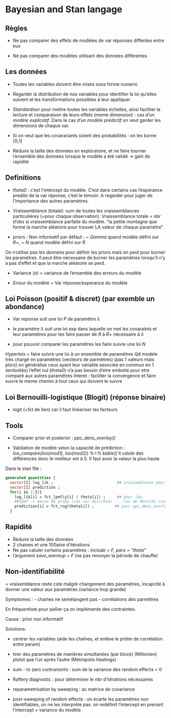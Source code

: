 # Bayesian and Stan langage

## Règles

+ Ne pas comparer des effets de modèles de var réponses diffentes entre eux

+ Ne pas comparer des modèles utilisant des données différentes

## Les données

+ Toutes les variables doivent être mises sous forme numeric

+ Regarder la distribution de nos variables pour identifier la loi qu'elles suivent et les transformations possibles à leur appliquer.

+ *Standardiser* pour mettre toutes les variables échelles, ainsi faciliter la lecture et comparaison de leurs effets (meme dimension) : cas d'un *modèle explicatif*.
Dans le cas d'un *modèle prédictif* on veut garder les dimensions de chaque var.

+ Si on veut que les covarariants soient des probabilités : on les borne [0;1]

+ Réduire la taille des données en exploratoire, et ne faire tourner l'ensemble des données lorsque le modèle a été validé
-> gain de rapidité


## Definitions 

+ *theta0* : c'est l'intercept du modèle. C'est dans certains cas l'esperance predite de la var réponse, c'est le témoin. A regarder pour juger de l'importance des autres paramètres.

+ *Vraissemblance* (totale): sum de toutes les vraissemblances particulières (=pour chaque observation). Vraissemblance totale = nbr d'obs si vraissemblance parfaite du modèle. "la petite montagne que forme la marche aléatoire pour trouver LA valeur de chaque paramètre"

+ priors : 
Non informatif par défaut : ~ $Gamma$ quand modèle défini sur $R+$,
                            ~ $N$ quand modèle défini sur $R$
                            
On *n'utilise pas les données* pour définir les priors mais on peut pour borner les paramètres. 
Il peut être nécessaire de borner les paramètres lorsqu'il n'y a pas d'effet et que la marche aléatoire se perd. 

+ Variance ($\sigma$) = variance de l'ensemble des erreurs du modèle

+ *Erreur* du modèle = Var réponse/esperance du modèle


## Loi Poisson (positif & discret) (par exemble un abondance)

 * Var reponse suit une loi $P$ de paramètre $\lambda$
 
 * le paramètre $\lambda$ suit une loi exp dans laquelle on met les covaraints et leur paramètres pour les faire passer de $R$ à $R+$ nécessaire à $\lambda$
 
 * pour pouvoir comparer les paramètres les faire suivre une loi $N$ 
 
 *Hyperlois* = faire suivre une loi à un ensemble de paramètres
Qd modele trés chargé en paramètres (vecteurs de parmètres) (pas 1 valeurs mais plsrs) on généralise ceux ayant leur variable associée en commun en 1 (emboités)
 l'effet nul (theta0) n'a pas besoin d'etre emboité pour etre comparé aux autres paramètres 
 Interet : faciliter la convergence et faire suivre le meme chemin à tout ceux qui doivent le suivre
 
## Loi Bernouilli-logistique (Blogit) (réponse binaire)

* logit (=fct de lien) car il faut linéariser les facteurs

## Tools

+ Comparer prior et posterior : *ppc_dens_overlay()* 

+ Validation de modèle selon la capacité de prédiction : *loo_compare(loo(mod1), loo(mod2)) %>% kable()*
Il calule des différences donc le meilleur est à 0. Il faut avoir la valeur la plus haute.

Dans le stan file :

```stan

generated quantities {
  vector[I] log_lik ;                            ## vraisemblance pour chaque obs
  vector[I] prediction ;
  for(i in 1:I){
    log_lik[i] = fct_lpmf(y[i] | theta[i]) ;     ## pour loo.
    ##lpmf -> masse de proba (cas var discrète). ...loi de densité (cas var continue)
    prediction[i] = fct_rng(theta[i]) ;         ## pour ppc_dens_overlay(). rng -> génération de 
  }

```



## Rapidité

+ Réduire la taille des données
+ 2 chaines et une 100aine d'itérations
+ Ne pas caluler certains paramètres : *include = F, pars = "theta"*
+ l'argument *save_warmup = F* (ne pas renvoyer la période de chauffe)

## Non-identifiabilité

= vraisemblance reste cste malgrè changement des paramètres, incapcité à donner une valeur aux paramètres (variance trop grande)

Symptomes :
- chaines ne semélangent pas
- corrélations des parmètres

En fréquentiste pour pallier ça on implémente des contraintes.

Cause :
prior non informatif

Solutions:

+ centrer les variables (aide les chaînes, et enlève le prblm de corrélation entre param)

+ tirer des paramètres de manières simultanées (par block) (Miltonien) plutot que l'un après l'autre (Metropolis Hastings)

+ sum - to zero contransints : sum de la variance des random effects = 0

+ Raftery diagnostic : pour déterminer le nbr d'itérations nécessaires

+ reparametrisation by sweeping : ac matrice de covariance

+ post-sweeping of random effects : on écarte les paramètres non identifiables, on ne les interprète pas. on redéfinit l'intercept en prenant l'intercept + variance du modèle





 
